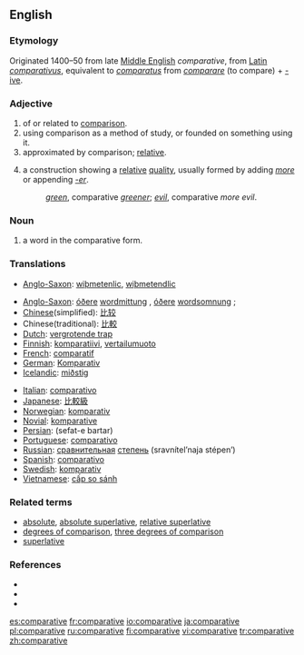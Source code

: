 ==English==
===Etymology===
Originated 1400–50 from late [[Middle English]] ''comparative'', from [[Latin]] ''[[comparativus]]'', equivalent to ''[[comparatus]]'' from ''[[comparare]]'' (to compare) + [[-ive]]. 

===Adjective===
{{en-adj}}
# of or related to [[comparison]].
# using comparison as a method of study, or founded on something using it.
# approximated by comparison; [[relative]].
# {{grammar}} a construction showing a [[relative]] [[quality]], usually formed by adding ''[[more]]'' or appending ''[[-er]]''.
#: ''[[green]]'', comparative ''[[greener]]''; ''[[evil]]'', comparative ''more evil''.

===Noun===
{{en-noun}}
# {{grammar}} a word in the comparative form.

===Translations===
{{trans-top|''adj.'' Translations to be checked}}
* [[Anglo-Saxon]]: [[wiþmetenlic]], [[wiþmetendlic]]
{{trans-bottom}}

{{trans-top|''n.'' word in the comparitive form}}
* [[Anglo-Saxon]]: [[óðer]]e [[wordmittung]] {{f}}, [[óðer]]e [[wordsomnung]] {{f}};
* [[Chinese]](simplified): [[比较]] 
* Chinese(traditional): [[比較]]
* [[Dutch]]: [[vergrotende trap]] {{m}}
* [[Finnish]]: [[komparatiivi]], [[vertailumuoto]]
* [[French]]: [[comparatif]] {{m}}
* [[German]]: [[Komparativ]] {{m}}
* [[Icelandic]]: [[miðstig]] {{n}}
{{trans-mid}}
* [[Italian]]: [[comparativo]]
* [[Japanese]]: [[比較級]]
* [[Norwegian]]: [[komparativ]]
* [[Novial]]: [[komparative]]
* [[Persian]]: {{FAchar|[[صفت برتر]]}} (sefat-e bartar) 
* [[Portuguese]]: [[comparativo]] {{m}}
* [[Russian]]: [[сравнительный|сравнительная]] [[степень]] (sravnítel’naja stépen’) {{f}}
* [[Spanish]]: [[comparativo]] {{m}}
* [[Swedish]]: [[komparativ]] {{n}}
* [[Vietnamese]]: [[cấp so sánh]]
{{trans-bottom}}

===Related terms===
* [[absolute]], [[absolute superlative]], [[relative superlative]]
* [[degrees of comparison]], [[three degrees of comparison]]
* [[superlative]]

===References===
* {{R:American Heritage 2000|comparative}}
* {{R:Dictionary.com|comparative}}
* {{R:WordNet 2003|comparative}}

[[es:comparative]]
[[fr:comparative]]
[[io:comparative]]
[[ja:comparative]]
[[pl:comparative]]
[[ru:comparative]]
[[fi:comparative]]
[[vi:comparative]]
[[tr:comparative]]
[[zh:comparative]]